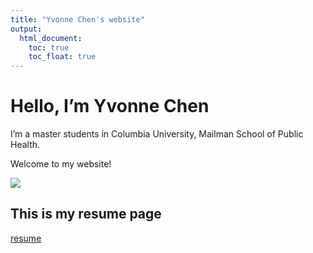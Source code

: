 ```yaml
---
title: "Yvonne Chen's website"
output: 
  html_document:
    toc: true
    toc_float: true
---
```


# Hello, I'm Yvonne Chen

I'm a master students in Columbia University, Mailman School of Public Health.

Welcome to my website!

![](image/myself.jpg)

## This is my resume page

[resume](resume.html)





